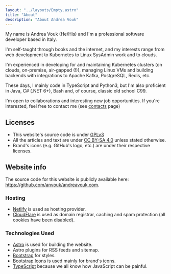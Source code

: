 ```yaml
---
layout: "../layouts/Empty.astro"
title: "About"
description: "About Andrea Vouk"
---
```


My name is Andrea Vouk (He/His) and I'm a professional software developer based in Italy.

I'm self-taught through books and the internet, and my interests range from web development to Kubernetes
to Linux SysAdmin work and to clouds.

I'm experienced in developing for and maintaining Kubernetes clusters (on clouds, on-premise, air-gapped (!)),
managing Linux VMs and building backends with integrations to Apache Kafka, PostgreSQL, Redis, etc.

These days, I mainly code in TypeScript and Python3, but I'm also proficient in Java, C# (.NET 6+), Bash and, of course,
classic old school C99.

I'm open to collaborations and interesting new job opportunities.
If you're interested, feel free to contact me (see [contacts](/contacts) page)

## Licenses

- This website's source code is under [GPLv3](https://www.gnu.org/licenses/gpl-3.0.en.html)
- All the articles and text are under [CC BY-SA 4.0](https://creativecommons.org/licenses/by-sa/4.0/) unless stated
otherwise.
- Brand's icons (e.g. GitHub's logo, etc.) are under their respective licenses.

## Website info

The source code for this website is publicly available here: https://github.com/anvouk/andreavouk.com.

### Hosting

- [Netlify](https://www.netlify.com/) is used as hosting provider.
- [CloudFlare](https://www.cloudflare.com/) is used as domain registrar, caching and spam protection (all cookies have been disabled).

### Technologies Used

- [Astro](https://astro.build/) is used for building the website.
- Astro plugins for RSS feeds and sitemap.
- [Bootstrap](https://getbootstrap.com/) for styles.
- [Bootstrap Icons](https://icons.getbootstrap.com/) is used mainly for brand's icons.
- [TypeScript](https://www.typescriptlang.org/) because we all know how JavaScript can be painful.
